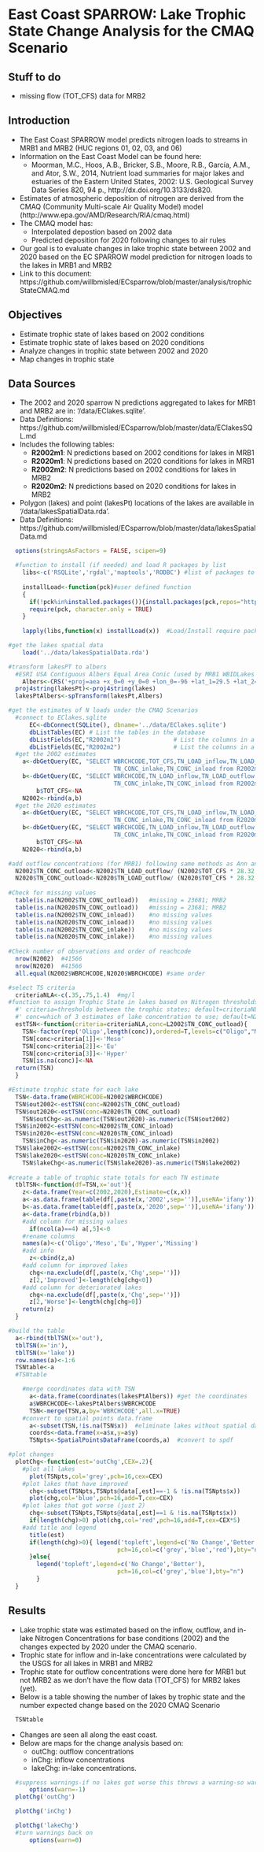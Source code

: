 East Coast SPARROW: Lake Trophic State Change Analysis for the CMAQ Scenario
========================================================
Stuff to do 
-------------------------
* missing flow (TOT_CFS) data for MRB2

<!---
use these command instead of the knit icon if you want the data and work loaded into the R workspace
First make sure you are in the analysis directory: 
  setwd('analysis')
  library(knitr)
  knit('trophicStateCMAQ.rmd')
  
Some useful RSQLite commands
      EC<-dbConnect(SQLite(), dbname='../data/EClakes.sqlite')
      dbListTables(EC)                         # List the tables in the database
      dbListFields(EC, "R2002m1")               # List the columns in a table
      dbReadTable(EC, "R2002m2")                # Display the data in a table method1
      dbGetQuery(EC, "SELECT * from R2020m1")   # Display the data in a table method2
-->

Introduction
-------------------------
* The East Coast SPARROW model predicts nitrogen loads to streams in MRB1 and MRB2 (HUC regions 01, 02, 03, and 06)
* Information on the East Coast Model can be found here:
  * Moorman, M.C., Hoos, A.B., Bricker, S.B., Moore, R.B., García, A.M., and Ator, S.W., 2014, Nutrient load summaries for major lakes and estuaries of the Eastern United States, 2002: U.S. Geological Survey Data Series 820, 94 p.,  http://dx.doi.org/10.3133/ds820.
* Estimates of atmospheric deposition of nitrogen are derived from the CMAQ (Community Multi-scale Air Quality Model) model (http://www.epa.gov/AMD/Research/RIA/cmaq.html)
* The CMAQ model has:
  * Interpolated depostion based on 2002 data
  * Predicted deposition for 2020 following changes to air rules
* Our goal is to evaluate changes in lake trophic state between 2002 and 2020 based on the EC SPARROW model prediction for nitrogen loads to the lakes in MRB1 and MRB2
* Link to this document: https://github.com/willbmisled/ECsparrow/blob/master/analysis/trophicStateCMAQ.md

Objectives
-------------------------
* Estimate trophic state of lakes based on 2002 conditions
* Estimate trophic state of lakes based on 2020 conditions
* Analyze changes in trophic state between 2002 and 2020
* Map changes in trophic state

Data Sources
-------------------------
* The 2002 and 2020 sparrow N predictions aggregated to lakes for MRB1 and MRB2 are in: '/data/EClakes.sqlite'. 
* Data Definitions: https://github.com/willbmisled/ECsparrow/blob/master/data/EClakesSQL.md
* Includes the following tables:
  * **R2002m1**: N predictions based on 2002 conditions for lakes in MRB1
  * **R2020m1**: N predictions based on 2020 conditions for lakes in MRB1
  * **R2002m2**: N predictions based on 2002 conditions for lakes in MRB2
  * **R2020m2**: N predictions based on 2020 conditions for lakes in MRB2
* Polygon (lakes) and point (lakesPt) locations of the lakes are available in '/data/lakesSpatialData.rda'.  
* Data Definitions: https://github.com/willbmisled/ECsparrow/blob/master/data/lakesSpatialData.md

```r
  options(stringsAsFactors = FALSE, scipen=9) 

  #function to install (if needed) and load R packages by list
    libs<-c('RSQLite','rgdal','maptools','RODBC') #list of packages to load
  
    installLoad<-function(pck)#user defined function
    {
      if(!pck%in%installed.packages()){install.packages(pck,repos="http://rweb.quant.ku.edu/cran/")}
      require(pck, character.only = TRUE)
    }
  
    lapply(libs,function(x) installLoad(x))  #Load/Install require packages
```

```r
#get the lakes spatial data
    load('../data/lakesSpatialData.rda')

#transform lakesPT to albers 
  #ESRI USA Contiguous Albers Equal Area Conic (used by MRB1 WBIDLakes as AlbersX and AlbersY)
    Albers<-CRS('+proj=aea +x_0=0 +y_0=0 +lon_0=-96 +lat_1=29.5 +lat_2=45.5 +lat_0=37.5 +units=m +datum=NAD83')
  proj4string(lakesPt)<-proj4string(lakes)
  lakesPtAlbers<-spTransform(lakesPt,Albers)

#get the estimates of N loads under the CMAQ Scenarios
  #connect to EClakes.sqlite
      EC<-dbConnect(SQLite(), dbname='../data/EClakes.sqlite')
      dbListTables(EC) # List the tables in the database
      dbListFields(EC,"R2002m1")               # List the columns in a table
      dbListFields(EC,"R2002m2")               # List the columns in a table
  #get the 2002 estimates
    a<-dbGetQuery(EC, "SELECT WBRCHCODE,TOT_CFS,TN_LOAD_inflow,TN_LOAD_outflow,
                              TN_CONC_inlake,TN_CONC_inload from R2002m1") 
    b<-dbGetQuery(EC, "SELECT WBRCHCODE,TN_LOAD_inflow,TN_LOAD_outflow,
                              TN_CONC_inlake,TN_CONC_inload from R2002m2") #missing TOT_CFS
        b$TOT_CFS<-NA
    N2002<-rbind(a,b)
  #get the 2020 estimates
    a<-dbGetQuery(EC, "SELECT WBRCHCODE,TOT_CFS,TN_LOAD_inflow,TN_LOAD_outflow,
                              TN_CONC_inlake,TN_CONC_inload from R2020m1") 
    b<-dbGetQuery(EC, "SELECT WBRCHCODE,TN_LOAD_inflow,TN_LOAD_outflow,
                              TN_CONC_inlake,TN_CONC_inload from R2020m2") #missing TOT_CFS
        b$TOT_CFS<-NA
    N2020<-rbind(a,b)

#add outflow concentrations (for MRB1) following same methods as Ann and Rich (see ECnote.rmd)
  N2002$TN_CONC_outload<-N2002$TN_LOAD_outflow/ (N2002$TOT_CFS * 28.32 * 1/1000000 * 86400 * 365 )
  N2020$TN_CONC_outload<-N2020$TN_LOAD_outflow/ (N2020$TOT_CFS * 28.32 * 1/1000000 * 86400 * 365 )
  
#Check for missing values
  table(is.na(N2002$TN_CONC_outload))   #missing = 23681; MRB2
  table(is.na(N2020$TN_CONC_outload))   #missing = 23681; MRB2
  table(is.na(N2002$TN_CONC_inload))    #no missing values
  table(is.na(N2020$TN_CONC_inload))    #no missing values
  table(is.na(N2002$TN_CONC_inlake))    #no missing values
  table(is.na(N2020$TN_CONC_inlake))    #no missing values
  
#Check number of observations and order of reachcode
  nrow(N2002)  #41566
  nrow(N2020)  #41566
  all.equal(N2002$WBRCHCODE,N2020$WBRCHCODE) #same order
```

```r
#select TS criteria
  criteriaNLA<-c(.35,.75,1.4)  #mg/l
#function to assign Trophic State in lakes based on Nitrogen thresholds
  #' criteria=thresholds between the trophic states; default=criteriaNLA
  #' conc=which of 3 estimates of lake concentration to use; default=N2002$TN_CONC_inlake
  estTSN<-function(criteria=criteriaNLA,conc=L2002$TN_CONC_outload){ 
    TSN<-factor(rep('Oligo',length(conc)),ordered=T,levels=c("Oligo","Meso","Eu","Hyper"))
    TSN[conc>criteria[1]]<-'Meso'
    TSN[conc>criteria[2]]<-'Eu'
    TSN[conc>criteria[3]]<-'Hyper'
    TSN[is.na(conc)]<-NA
  return(TSN)
  }

#Estimate trophic state for each lake  
  TSN<-data.frame(WBRCHCODE=N2002$WBRCHCODE)
  TSN$out2002<-estTSN(conc=N2002$TN_CONC_outload)
  TSN$out2020<-estTSN(conc=N2020$TN_CONC_outload)
    TSN$outChg<-as.numeric(TSN$out2020)-as.numeric(TSN$out2002)
  TSN$in2002<-estTSN(conc=N2002$TN_CONC_inload)
  TSN$in2020<-estTSN(conc=N2020$TN_CONC_inload)
    TSN$inChg<-as.numeric(TSN$in2020)-as.numeric(TSN$in2002)
  TSN$lake2002<-estTSN(conc=N2002$TN_CONC_inlake)
  TSN$lake2020<-estTSN(conc=N2020$TN_CONC_inlake)
    TSN$lakeChg<-as.numeric(TSN$lake2020)-as.numeric(TSN$lake2002)
   
#create a table of trophic state totals for each TN estimate
  tblTSN<-function(df=TSN,x='out'){
    z<-data.frame(Year=c(2002,2020),Estimate=c(x,x))
    a<-as.data.frame(table(df[,paste(x,'2002',sep='')],useNA='ifany'))[,2]
    b<-as.data.frame(table(df[,paste(x,'2020',sep='')],useNA='ifany'))[,2]
    a<-data.frame(rbind(a,b))
    #add column for missing values 
      if(ncol(a)==4) a[,5]<-0 
    #rename columns
    names(a)<-c('Oligo','Meso','Eu','Hyper','Missing')
    #add info
      z<-cbind(z,a)
    #add column for improved lakes
      chg<-na.exclude(df[,paste(x,'Chg',sep='')])
      z[2,'Improved']<-length(chg[chg<0])
    #add column for deteriorated lakes
      chg<-na.exclude(df[,paste(x,'Chg',sep='')])
      z[2,'Worse']<-length(chg[chg>0])    
    return(z)
  } 

#build the table
  a<-rbind(tblTSN(x='out'),
  tblTSN(x='in'),
  tblTSN(x='lake'))
  row.names(a)<-1:6
  TSNtable<-a
  #TSNtable
```

```r
    #merge coordinates data with TSN
      a<-data.frame(coordinates(lakesPtAlbers)) #get the coordinates
      a$WBRCHCODE<-lakesPtAlbers$WBRCHCODE
      TSN<-merge(TSN,a,by='WBRCHCODE',all.x=TRUE)
    #convert to spatial points data.frame
      a<-subset(TSN,!is.na(TSN$x))  #eliminate lakes without spatial data
      coords<-data.frame(x=a$x,y=a$y)
      TSNpts<-SpatialPointsDataFrame(coords,a)  #convert to spdf

#plot changes 
  plotChg<-function(est='outChg',CEX=.2){
    #plot all lakes
      plot(TSNpts,col='grey',pch=16,cex=CEX) 
    #plot lakes that have improved
      chg<-subset(TSNpts,TSNpts@data[,est]==-1 & !is.na(TSNpts$x))
      plot(chg,col='blue',pch=16,add=T,cex=CEX)
    #plot lakes that got worse (just 2)
      chg<-subset(TSNpts,TSNpts@data[,est]==1 & !is.na(TSNpts$x))
      if(length(chg)>0) plot(chg,col='red',pch=16,add=T,cex=CEX*5)
    #add title and legend
      title(est)
      if(length(chg)>0){ legend('topleft',legend=c('No Change','Better','Worse'),
                               pch=16,col=c('grey','blue','red'),bty="n")
      }else{
        legend('topleft',legend=c('No Change','Better'),
                               pch=16,col=c('grey','blue'),bty="n")
        }
  }
``` 

Results
-------------------------
* Lake trophic state was estimated  based on the inflow, outflow, and in-lake Nitrogen Concentrations for base conditions (2002) and the changes expected by 2020 under the CMAQ scenario.
* Trophic state for inflow and in-lake concentrations were calculated by the USGS for all lakes in MRB1 and MRB2
* Trophic state for outflow concentrations were done here for MRB1 but not MRB2 as we don't have the flow data (TOT_CFS) for MRB2 lakes (yet).
* Below is a table showing the number of lakes by trophic state and the number expected change based on the 2020 CMAQ Scenario

```r
  TSNtable
```

* Changes are seen all along the east coast.
* Below are maps for the change analysis based on:
  * outChg: outflow concentrations
  * inChg: inflow concentrations
  * lakeChg: in-lake concentrations.

```r
  #suppress warnings-if no lakes got worse this throws a warning-so warnings are turned off
      options(warn=-1)
  plotChg('outChg')
```

```r
  plotChg('inChg')
```

```r
  plotChg('lakeChg')
  #turn warnings back on
      options(warn=0)
```
